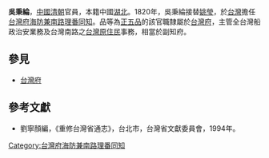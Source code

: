 '''吳秉綸'''，[[中國|中國]][[清朝|清朝]]官員，本籍中國[[湖北|湖北]]。1820年，吳秉綸接替[[姚瑩|姚瑩]]，於[[台灣|台灣]]擔任[[台灣府海防兼南路理番同知|台灣府海防兼南路理番同知]]。品等為[[正五品|正五品]]的該官職隸屬於[[台灣府|台灣府]]，主管全台灣船政治安業務及台灣南路之[[台灣原住民|台灣原住民]]事務，相當於副知府。
{{start box}}
{{s-before|[[姚瑩|姚瑩]]}}
{{s-title|[[台灣府海防兼南路理番同知|台灣府海防兼南路理番同知]]|1820年上任}}
{{s-after|[[張家幹|張家幹]]}}
{{end box}}

==參見==
*[[台灣府|台灣府]]

==參考文獻==
*劉寧顏編，《重修台灣省通志》，台北市，台灣省文獻委員會，1994年。

[[Category:台灣府海防兼南路理番同知|Category:台灣府海防兼南路理番同知]]